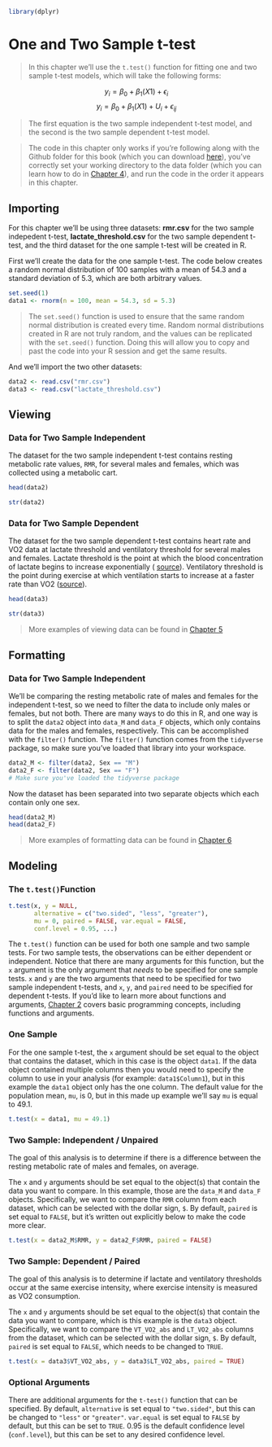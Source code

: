 ```r
library(dplyr)
```

# One and Two Sample t-test

> In this chapter we'll use the `t.test()` function for fitting one and two sample t-test models, which will take the following forms: 

$$y_i=\beta_0+\beta_1\left(X1\right)+\epsilon_i$$
$$y_i=\beta_0+\beta_1\left(X1\right)+U_i+\epsilon_{ij}$$

> The first equation is the two sample independent t-test model, and the second is the two sample dependent t-test model.

> The code in this chapter only works if you're following along with the Github folder for this book (which you can download [here](https://github.com/JasonDude16/Statistical-Analysis-Folder)), you've correctly set your working directory to the data folder (which you can learn how to do in [Chapter 4](#CH4)), and run the code in the order it appears in this chapter. 

## Importing {-}
For this chapter we'll be using three datasets: **rmr.csv** for the two sample indepedent t-test, **lactate_threshold.csv** for the two sample dependent t-test, and the third dataset for the one sample t-test will be created in R. 

First we'll create the data for the one sample t-test. The code below creates a random normal distribution of 100 samples with a mean of 54.3 and a standard deviation of 5.3, which are both arbitrary values. 

```r
set.seed(1)
data1 <- rnorm(n = 100, mean = 54.3, sd = 5.3)
```

> The `set.seed()` function is used to ensure that the same random normal distribution is created every time. Random normal distributions created in R are not truly random, and the values can be replicated with the `set.seed()` function. Doing this will allow you to copy and past the code into your R session and get the same results. 

And we'll import the two other datasets:
```r
data2 <- read.csv("rmr.csv")
data3 <- read.csv("lactate_threshold.csv")
```

## Viewing {-}

### Data for Two Sample Independent {-}
The dataset for the two sample independent t-test contains resting metabolic rate values, `RMR`, for several males and females, which was collected using a metabolic cart.

```r
head(data2)
```

```r
str(data2)
```

### Data for Two Sample Dependent {-}
The dataset for the two sample dependent t-test contains heart rate and VO2 data at lactate threshold and ventilatory threshold for several males and females. Lactate threshold is the point at which the blood concentration of lactate begins to increase exponentially ( [source](https://en.wikipedia.org/wiki/Lactate_threshold)). Ventilatory threshold is the point during exercise at which ventilation starts to increase at a faster rate than VO2 ([source](https://en.wikipedia.org/wiki/Ventilatory_threshold)).

```r
head(data3)
```

```r
str(data3)
```

> More examples of viewing data can be found in [Chapter 5](#CH5)

## Formatting {-}

### Data for Two Sample Independent {-}
We'll be comparing the resting metabolic rate of males and females for the independent t-test, so we need to filter the data to include only males or females, but not both. There are many ways to do this in R, and one way is to split the `data2` object into `data_M` and `data_F` objects, which only contains data for the males and females, respectively. This can be accomplished with the `filter()` function. The `filter()` function comes from the `tidyverse` package, so make sure you've loaded that library into your workspace.

```r
data2_M <- filter(data2, Sex == "M")
data2_F <- filter(data2, Sex == "F")
# Make sure you've loaded the tidyverse package
```

Now the dataset has been separated into two separate objects which each contain only one sex. 

```r
head(data2_M)
head(data2_F)
```

> More examples of formatting data can be found in [Chapter 6](#CH6)

## Modeling {-}

### The `t.test()`Function {-}

```r
t.test(x, y = NULL,
       alternative = c("two.sided", "less", "greater"),
       mu = 0, paired = FALSE, var.equal = FALSE,
       conf.level = 0.95, ...)
```

The `t.test()` function can be used for both one sample and two sample tests. For two sample tests, the observations can be either dependent or independent. Notice that there are many arguments for this function, but the `x` argument is the only argument that *needs* to be specified for one sample tests. `x` and `y` are the two arguments that need to be specified for two sample independent t-tests, and `x`, `y`, and `paired` need to be specified for dependent t-tests. If you'd like to learn more about functions and arguments, [Chapter 2](#CH2) covers basic programming concepts, including functions and arguments.

### One Sample {-}
For the one sample t-test, the `x` argument should be set equal to the object that contains the dataset, which in this case is the object `data1`. If the data object contained multiple columns then you would need to specify the column to use in your analysis (for example: `data1$Column1`), but in this example the `data1` object only has the one column. The default value for the population mean, `mu`, is 0, but in this made up example we'll say `mu` is equal to 49.1.

```r
t.test(x = data1, mu = 49.1)
```

### Two Sample: Independent / Unpaired {-}
The goal of this analysis is to determine if there is a difference between the resting metabolic rate of males and females, on average.

The `x` and `y` arguments should be set equal to the object(s) that contain the data you want to compare. In this example, those are the `data_M` and `data_F` objects. Specifically, we want to compare the `RMR` column from each dataset, which can be selected with the dollar sign, `$`. By default, `paired` is set equal to `FALSE`, but it's written out explicitly below to make the code more clear.

```r
t.test(x = data2_M$RMR, y = data2_F$RMR, paired = FALSE)
```

### Two Sample: Dependent / Paired {-} 
The goal of this analysis is to determine if lactate and ventilatory thresholds occur at the same exercise intensity, where exercise intensity is measured as VO2 consumption.

The `x` and `y` arguments should be set equal to the object(s) that contain the data you want to compare, which is this example is the `data3` object. Specifically, we want to compare the `VT_VO2_abs` and `LT_VO2_abs` columns from the dataset, which can be selected with the dollar sign, `$`. By default, `paired` is set equal to `FALSE`, which needs to be changed to `TRUE`.

```r
t.test(x = data3$VT_VO2_abs, y = data3$LT_VO2_abs, paired = TRUE)
```

### Optional Arguments {-}
There are additional arguments for the `t-test()` function that can be specified. By default, `alternative` is set equal to `"two.sided"`, but this can be changed to `"less"` or `"greater"`. `var.equal` is set equal to `FALSE` by default, but this can be set to `TRUE`. 0.95 is the default confidence level (`conf.level`), but this can be set to any desired confidence level.
